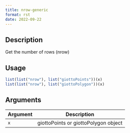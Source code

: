 ```yaml
--- 
title: nrow-generic 
format: rst 
date: 2022-09-22 
--- 
```


## Description

Get the number of rows (nrow)


## Usage

```r
list(list("nrow"), list("giottoPoints"))(x)
list(list("nrow"), list("giottoPolygon"))(x)
```


## Arguments

Argument      |Description
------------- |----------------
`x`     |     giottoPoints or giottoPolygon object


